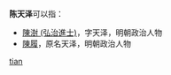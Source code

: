 '''陈天泽'''可以指：
* [[陳澍_(弘治進士)|陳澍 (弘治進士)]]，字天泽，明朝政治人物
* [[陳履|陳履]]，原名天泽，明朝政治人物

{{disambig}}

[[Category:三字陈姓人名消歧义|tian]]